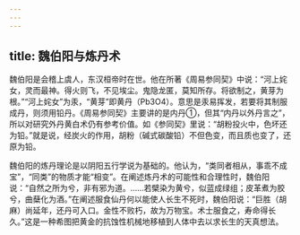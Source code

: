 ```yaml
---
---
---
```

title: 魏伯阳与炼丹术
---



魏伯阳是会稽上虞人，东汉桓帝时在世。他在所著《周易参同契》中说：“河上姹女，灵而最神。得火则飞，不见埃尘。鬼隐龙匿，莫知所存。将欲制之，黄芽为根。”“河上姹女”为汞，“黄芽”即黄丹（Pb3O4）。意思是汞易挥发，若要将其制服成丹，则须用铅丹。《周易参同契》主要讲的是内丹①，但其“内丹以外丹言之”，所以对研究外丹黄白术仍有参考价值。如《参同契》里说：“胡粉投火中，色坏还为铅。”就是说，经炭火的作用，胡粉（碱式碳酸铅）不但色变，而且质也变了，还原为铅。

魏伯阳的炼丹理论是以阴阳五行学说为基础的。他认为，“类同者相从，事乖不成宝”，“同类”的物质才能“相变”。在阐述炼丹术的可能性和合理性时，魏伯阳说：“自然之所为兮，非有邪为道。……若檗染为黄兮，似蓝成绿组；皮革煮为胶兮，曲蘖化为酒。”在阐述服食仙丹何以能使人长生不死时，魏伯阳说：“巨胜（胡麻）尚延年，还丹可入口。金性不败朽，故为万物宝。术士服食之，寿命得长久。”这是一种希图把黄金的抗蚀性机械地移植到人体中去以求长生的天真想法。